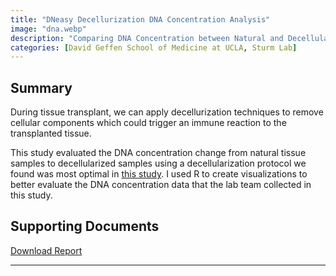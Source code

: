 ```yaml
---
title: "DNeasy Decellurization DNA Concentration Analysis"
image: "dna.webp"
description: "Comparing DNA Concentration between Natural and Decellularized Tissue Samples"
categories: [David Geffen School of Medicine at UCLA, Sturm Lab]
---
```


## Summary

During tissue transplant, we can apply decellurization techniques to remove cellular components which could trigger an immune reaction to the transplanted tissue.

This study evaluated the DNA concentration change from natural tissue samples to decellularized samples using a decellularization protocol we found was most optimal in [this study](proteomics.qmd). I used R to create visualizations to better evaluate the DNA concentration data that the lab team collected in this study.

## Supporting Documents

[Download Report](main.pdf){target="_blank"}

------------------------------------------------------------------------
